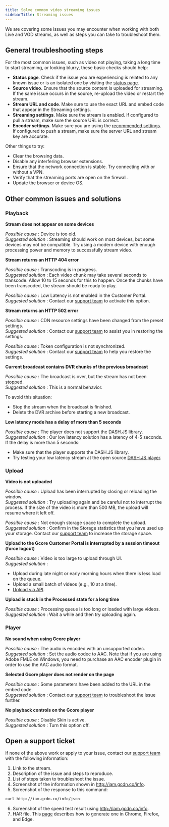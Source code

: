 ---
title: Solve common video streaming issues
sidebarTitle: Streaming issues
---

We are covering some issues you may encounter when working with both Live and VOD streams, as well as steps you can take to troubleshoot them.

## General troubleshooting steps

For the most common issues, such as video not playing, taking a long time to start streaming, or looking blurry, these basic checks should help:

  * **Status page**. Check if the issue you are experiencing is related to any known issue or is an isolated one by visiting the [status page](https://status.gcore.com).
  * **Source video**. Ensure that the source content is uploaded for streaming. If the same issue occurs in the source, re-upload the video or restart the stream.
  * **Stream URL and code**. Make sure to use the exact URL and embed code that appear in the Streaming settings.
  * **Streaming settings**. Make sure the stream is enabled. If configured to pull a stream, make sure the source URL is correct.
  * **Encoder settings**. Make sure you are using the [recommended settings](/streaming-platform/live-streams-and-videos-protocols-and-codecs/what-initial-parameters-of-your-live-streams-and-videos-we-can-accept). If configured to push a stream, make sure the server URL and stream key are accurate.



Other things to try:

  * Clear the browsing data.
  * Disable any interfering browser extensions.
  * Ensure that the network connection is stable. Try connecting with or without a VPN.
  * Verify that the streaming ports are open on the firewall.
  * Update the browser or device OS.



## Other common issues and solutions

### Playback

**Stream does not appear on some devices**

_Possible cause_ : Device is too old.  
_Suggested solution_ : Streaming should work on most devices, but some devices may not be compatible. Try using a modern device with enough processing power and memory to successfully stream video.

**Stream returns an HTTP 404 error**

_Possible cause_ : Transcoding is in progress.  
_Suggested solution_ : Each video chunk may take several seconds to transcode. Allow 10 to 15 seconds for this to happen. Once the chunks have been transcoded, the stream should be ready to play.

_Possible cause_ : Low Latency is not enabled in the Customer Portal.  
_Suggested solution_ : Contact our [support team](mailto:support@gcore.com) to activate this option.

**Stream returns an HTTP 502 error**

_Possible cause_ : CDN resource settings have been changed from the preset settings.  
_Suggested solution_ : Contact our [support team](mailto:support@gcore.com) to assist you in restoring the settings.

_Possible cause_ : Token configuration is not synchronized.  
_Suggested solution_ : Contact our [support team](mailto:support@gcore.com) to help you restore the settings.

**Current broadcast contains DVR chunks of the previous broadcast**

_Possible cause_ : The broadcast is over, but the stream has not been stopped.  
_Suggested solution_ : This is a normal behavior. 

To avoid this situation:

  * Stop the stream when the broadcast is finished.
  * Delete the DVR archive before starting a new broadcast.



**Low latency mode has a delay of more than 5 seconds**

_Possible cause_ : The player does not support the DASH.JS library.  
_Suggested solution_ : Our low latency solution has a latency of 4-5 seconds. If the delay is more than 5 seconds:

  * Make sure that the player supports the DASH.JS library.
  * Try testing your low latency stream at the open source [DASH.JS player](https://reference.dashif.org/dash.js).



### Upload

**Video is not uploaded**

_Possible cause_ : Upload has been interrupted by closing or reloading the window.  
_Suggested solution_ : Try uploading again and be careful not to interrupt the process. If the size of the video is more than 500 MB, the upload will resume where it left off.

_Possible cause_ : Not enough storage space to complete the upload.  
_Suggested solution_ : Confirm in the Storage statistics that you have used up your storage. Contact our [support team](mailto:support@gcore.com) to increase the storage space.

**Upload to the Gcore Customer Portal is interrupted by a session timeout (force logout)**

_Possible cause_ : Video is too large to upload through UI.  
_Suggested solution_ :

  * Upload during late night or early morning hours when there is less load on the queue.
  * Upload a small batch of videos (e.g., 10 at a time).
  * [Upload via API](/streaming-platform/video-hosting/upload-video-via-api).



**Upload is stuck in the Processed state for a long time**

_Possible cause_ : Processing queue is too long or loaded with large videos.  
_Suggested solution_ : Wait a while and then try uploading again.

### Player

**No sound when using Gcore player**

_Possible cause_ : The audio is encoded with an unsupported codec.  
_Suggested solution_ : Set the audio codec to AAC. Note that if you are using Adobe FMLE on Windows, you need to purchase an AAC encoder plugin in order to use the AAC audio format.

**Selected Gcore player does not render on the page**

_Possible cause_ : Some parameters have been added to the URL in the embed code.  
_Suggested solution_ : Contact our [support team](mailto:support@gcore.com) to troubleshoot the issue further.

**No playback controls on the Gcore player**

_Possible cause_ : Disable Skin is active.  
_Suggested solution_ : Turn this option off.

## Open a support ticket

If none of the above work or apply to your issue, contact our [support team](mailto:support@gcore.com) with the following information:

  1. Link to the stream.
  2. Description of the issue and steps to reproduce.
  3. List of steps taken to troubleshoot the issue.
  4. Screenshot of the information shown in http://iam.gcdn.co/info.
  5. Screenshot of the response to this command:



```sh
curl http://iam.gcdn.co/info/json
 ```

  6. Screenshot of the speed test result using http://iam.gcdn.co/info.
  7. HAR file. This [page](https://toolbox.googleapps.com/apps/har_analyzer/?lang=en) describes how to generate one in Chrome, Firefox, and Edge.